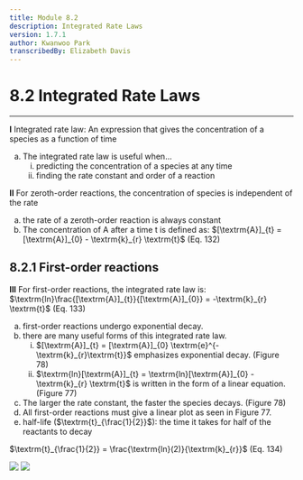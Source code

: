 ```yaml
---
title: Module 8.2
description: Integrated Rate Laws
version: 1.7.1
author: Kwanwoo Park
transcribedBy: Elizabeth Davis
---
```


# 8.2 Integrated Rate Laws

---

**I** Integrated rate law: An expression that gives the concentration of a species as a function of time

<ol type="a">
  <li>
    The integrated rate law is useful when...
    <ol type="i">
      <li>
        predicting the concentration of a species at any time
      </li>
      <li>
        finding the rate constant and order of a reaction
      </li>
    </ol>
  </li>
</ol>

**II** For zeroth-order reactions, the concentration of species is independent of the rate

<ol type="a">
  <li>
    the rate of a zeroth-order reaction is always constant
  </li>
  <li>
    The concentration of A after a time t is defined as:
    $[\textrm{A}]_{t} = [\textrm{A}]_{0} - \textrm{k}_{r} \textrm{t}$ (Eq. 132)
  </li>
</ol>

## 8.2.1 First-order reactions

**III** For first-order reactions, the integrated rate law is:
$\textrm{ln}\frac{[\textrm{A}]_{t}}{[\textrm{A}]_{0}} = -\textrm{k}_{r} \textrm{t}$ (Eq. 133)

<ol type="a">
  <li>
    first-order reactions undergo exponential decay.
  </li>
  <li>
    there are many useful forms of this integrated rate law.
    <ol type="i">
      <li>  
        $[\textrm{A}]_{t} = [\textrm{A}]_{0} \textrm{e}^{-\textrm{k}_{r}\textrm{t}}$
        emphasizes exponential decay. (Figure 78)
      </li>
      <li>
        $\textrm{ln}[\textrm{A}]_{t} = \textrm{ln}[\textrm{A}]_{0} - \textrm{k}_{r} \textrm{t}$
        is written in the form of a linear equation. (Figure 77)
      </li>
    </ol>
  </li>
  <li>
    The larger the rate constant, the faster the species decays. (Figure 78)
  </li>
  <li>
    All first-order reactions must give a linear plot as seen in Figure 77.
  </li>
  <li>
    half-life ($\textrm{t}_{\frac{1}{2}}$): the time it takes for half of the reactants to decay
  </li>
</ol>

$\textrm{t}_{\frac{1}{2}} = \frac{\textrm{ln}(2)}{\textrm{k}_{r}}$ (Eq. 134)

<img src="https://i.imgur.com/ifzQzF7.png" />

<img src="https://i.imgur.com/Zw4wX0N.png" />